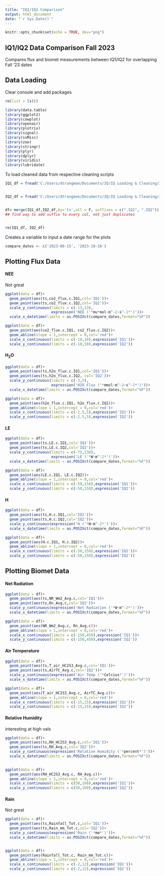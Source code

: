 ```yaml
---
title: "IQ1/IQ2 Comparison"
output: html_document
date: "`r Sys.Date()`"
---
```


```r
knitr::opts_chunk$set(echo = TRUE, dev="png")
```


## IQ1/IQ2 Data Comparison Fall 2023

Compares flux and biomet measurements between IQ1/IQ2 for overlapping Fall '23 dates 


## Data Loading


Clear console and add packages
```r
rm(list = ls())

library(data.table)
library(ggplot2)
library(cowplot)
library(openair)
library(plotrix)
library(signal)
library(svMisc)
library(zoo)
library(stringr)
library(plyr)
library(dplyr)
library(viridis)
library(lubridate)
```


To load cleaned data from respective cleaning scripts 

```r

IQ1_df = fread('C:/Users/dtrangmoe/Documents/IQ/IQ Loading & Cleaning/IQ1_Fall23_Clean.csv')


IQ2_df = fread('C:/Users/dtrangmoe/Documents/IQ/IQ Loading & Cleaning/IQ2_Fall23_Clean.csv')


df= merge(IQ1_df,IQ2_df,by='ts',all = F, suffixes = c(".IQ1", ".IQ2"))
## find way to add suffix to every col, not just duplicates


rm(IQ1_df, IQ2_df)
```



Creates a variable to input a date range for the plots

```r
compare_dates <- c('2023-08-15', '2023-10-18')
```




## Plotting Flux Data


#### NEE

Not great

```r
ggplot(data = df)+
  geom_point(aes(ts,co2_flux.c.IQ1,col='IQ1'))+
  geom_point(aes(ts,co2_flux.c.IQ2,col='IQ2'))+
  scale_y_continuous(limits = c(-13,13),
                     expression('NEE ('*mu*mol~m^-2~s^-1*')'))+
  scale_x_datetime(limits = as.POSIXct(compare_dates,format="%F"))

ggplot(data = df)+
  geom_point(aes(co2_flux.c.IQ1, co2_flux.c.IQ2))+ 
  geom_abline(slope = 1,intercept = 0,col='red')+
  scale_x_continuous(limits = c(-10,10),expression('IQ1'))+
  scale_y_continuous(limits = c(-10,10),expression('IQ2'))
```


#### H~2~O

```r
ggplot(data = df)+
  geom_point(aes(ts,h2o_flux.c.IQ1,col='IQ1'))+
  geom_point(aes(ts,h2o_flux.c.IQ2, col='IQ2'))+
  scale_y_continuous(limits = c(-3,5),
                     expression('H2O Flux ('*mmol~m^-2~s^-1*')'))+
  scale_x_datetime(limits = as.POSIXct(compare_dates,format="%F"))

ggplot(data = df)+
  geom_point(aes(h2o_flux.c.IQ1, h2o_flux.c.IQ2))+ 
  geom_abline(slope = 1,intercept = 0,col='red')+
  scale_x_continuous(limits = c(-2.5,5),expression('IQ1'))+
  scale_y_continuous(limits = c(-2.5,5),expression('IQ2'))
```


#### LE

```r
ggplot(data = df)+
  geom_point(aes(ts,LE.c.IQ1,col='IQ1'))+
  geom_point(aes(ts,LE.c.IQ2,col='IQ2'))+
  scale_y_continuous(limits = c(-75,130),
                     expression('LE ('*W~m^-2*')'))+
  scale_x_datetime(limits = as.POSIXct(compare_dates,format="%F"))

ggplot(data = df)+
  geom_point(aes(LE.c.IQ1, LE.c.IQ2))+ 
  geom_abline(slope = 1,intercept = 0,col='red')+
  scale_x_continuous(limits = c(-50,150),expression('IQ1'))+
  scale_y_continuous(limits = c(-50,150),expression('IQ2'))
```

#### H

```r
ggplot(data = df)+
  geom_point(aes(ts,H.c.IQ1,col='IQ1'))+
  geom_point(aes(ts,H.c.IQ2,col='IQ2'))+
  scale_y_continuous(expression('H ('*W~m^-2*')'))+
  scale_x_datetime(limits = as.POSIXct(compare_dates,format="%F"))

ggplot(data = df)+
  geom_point(aes(H.c.IQ1, H.c.IQ2))+ 
  geom_abline(slope = 1,intercept = 0,col='red')+
  scale_x_continuous(limits = c(-50,150),expression('IQ1'))+
  scale_y_continuous(limits = c(-50,150),expression('IQ2'))
```






## Plotting Biomet Data


#### Net Radiation

```r

ggplot(data = df)+
  geom_point(aes(ts,NR_Wm2_Avg.c,col='IQ1'))+
  geom_point(aes(ts,Rn_Avg.c,col='IQ2'))+
  scale_y_continuous(expression('Net Radiation ('*W~m^-2*')'))+
  scale_x_datetime(limits = as.POSIXct(compare_dates,format="%F"))

ggplot(data = df)+
  geom_point(aes(NR_Wm2_Avg.c, Rn_Avg.c))+ 
  geom_abline(slope = 1,intercept = 0,col='red')+
  scale_x_continuous(limits = c(-150,450),expression('IQ1'))+
  scale_y_continuous(limits = c(-150,450),expression('IQ2'))

```


#### Air Temperature


```r

ggplot(data = df)+
  geom_point(aes(ts,T_air_HC2S3_Avg.c,col='IQ1'))+
  geom_point(aes(ts,AirTC_Avg.c,col='IQ2'))+
  scale_y_continuous(expression('Air Temp ('*Celcius*')'))+
  scale_x_datetime(limits = as.POSIXct(compare_dates,format="%F"))

ggplot(data = df)+
  geom_point(aes(T_air_HC2S3_Avg.c, AirTC_Avg.c))+ 
  geom_abline(slope = 1,intercept = 0,col='red')+
  scale_x_continuous(limits = c(-15,15),expression('IQ1'))+
  scale_y_continuous(limits = c(-15,15),expression('IQ2'))

```


#### Relative Humidity

interesting at high vals

```r

ggplot(data = df)+
  geom_point(aes(ts,RH_HC2S3_Avg.c,col='IQ1'))+
  geom_point(aes(ts,RH_Avg.c,col='IQ2'))+
  scale_y_continuous(expression('Relative Humidity ('*percent*')'))+
  scale_x_datetime(limits = as.POSIXct(compare_dates,format="%F"))

 
ggplot(data = df)+
  geom_point(aes(RH_HC2S3_Avg.c, RH_Avg.c))+ 
  geom_abline(slope = 1,intercept = 0,col='red')+
  scale_x_continuous(limits = c(50,100),expression('IQ1'))+
  scale_y_continuous(limits = c(50,100),expression('IQ2'))

```

#### Rain

Not great
```r
ggplot(data = df)+
  geom_point(aes(ts,Rainfall_Tot.c,col='IQ1'))+
  geom_point(aes(ts,Rain_mm_Tot.c,col='IQ2'))+
  scale_y_continuous(expression('Rain ('*mm*')'))+
  scale_x_datetime(limits = as.POSIXct(compare_dates,format="%F"))


ggplot(data = df)+
  geom_point(aes(Rainfall_Tot.c, Rain_mm_Tot.c))+
  geom_abline(slope = 1,intercept = 0,col='red')+
  scale_x_continuous(limits = c(-2,12),expression('IQ1'))+
  scale_y_continuous(limits = c(-2,12),expression('IQ2'))

```


